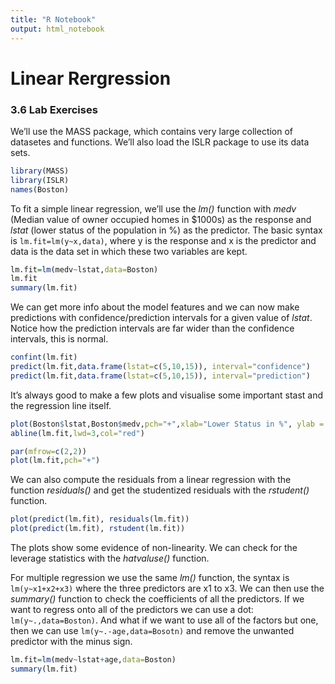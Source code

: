```yaml
---
title: "R Notebook"
output: html_notebook
---
```


# Linear Rergression

### 3.6 Lab Exercises

We'll use the MASS package, which contains very large collection of datasetes and functions. We'll also load the ISLR package to use its data sets.

```r
library(MASS)
library(ISLR)
names(Boston)
```

To fit a simple linear regression, we'll use the *lm()* function with *medv* (Median value of owner occupied homes in $1000s) as the response and *lstat* (lower status of the population in %) as the predictor. The basic syntax is `lm.fit=lm(y~x,data)`, where y is the response and x is the predictor and data is the data set in which these two variables are kept.

```r
lm.fit=lm(medv~lstat,data=Boston)
lm.fit
summary(lm.fit)
```

We can get more info about the model features and we can now make predictions with confidence/prediction intervals for a given value of *lstat*. Notice how the prediction intervals are far wider than the confidence intervals, this is normal.

```r
confint(lm.fit)
predict(lm.fit,data.frame(lstat=c(5,10,15)), interval="confidence")
predict(lm.fit,data.frame(lstat=c(5,10,15)), interval="prediction")
```

It's always good to make a few plots and visualise some important stast and the regression line itself.

```r
plot(Boston$lstat,Boston$medv,pch="+",xlab="Lower Status in %", ylab = "Median Home Value")
abline(lm.fit,lwd=3,col="red")
```

```r
par(mfrow=c(2,2))
plot(lm.fit,pch="+")
```

We can also compute the residuals from a linear regression with the function *residuals()* and get the studentized residuals with the *rstudent()* function.

```r
plot(predict(lm.fit), residuals(lm.fit))
plot(predict(lm.fit), rstudent(lm.fit))
```

The plots show some evidence of non-linearity. We can check for the leverage statistics with the *hatvaluse()* function.

For multiple regression we use the same *lm()* function, the syntax is `lm(y~x1+x2+x3)` where the three predictors are x1 to x3. We can then use the *summary()* function to check the coefficients of all the predictors. If we want to regress onto all of the predictors we can use a dot: `lm(y~.,data=Boston)`. And what if we want to use all of the factors but one, then we can use `lm(y~.-age,data=Bosotn)` and remove the unwanted predictor with the minus sign.

```r
lm.fit=lm(medv~lstat+age,data=Boston)
summary(lm.fit)
```

